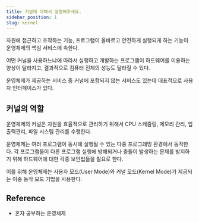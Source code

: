 ```yaml
---
title: 커널에 대해서 설명해주세요.
sidebar_position: 1
slug: kernel
---
```


자원에 접근하고 조작하는 기능, 프로그램이 올바르고 안전하게 실행되게 하는 기능이 운영체제의 핵심
서비스에 속한다.

어떤 커널을 사용하느냐에 따라서 실행하고 개발하는 프로그램이 하드웨어를 이용하는 양상이 달라지고,
결과적으로 컴퓨터 전체의 성능도 달라질 수 있다.

운영체제가 제공하는 서비스 중 커널에 포함되지 않는 서비스도 있는데 대표적으로 사용자 인터페이스가 있다.

## 커널의 역할

운영체제의 커널은 자원을 효율적으로 관리하기 위해서 CPU 스케줄링, 메모리 관리, 입출력관리,
파일 시스템 관리를 수행한다.

운영체제는 여러 프로그램이 동시에 실행될 수 있는 다중 프로그래밍 환경에서 동작한다.
각 프로그램들이 다른 프로그램 실행에 방해되거나 충돌이 발생하는 문제를 방지하기 위해
하드웨어에 대한 각종 보안법들을 필요로 한다.

이를 위해 운영체제는 사용자 모드(User Mode)와 커널 모드(Kernel Mode)가 제공되는
이중 동작 모드 기법을 사용한다.

## Reference

- 혼자 공부하는 운영체제
